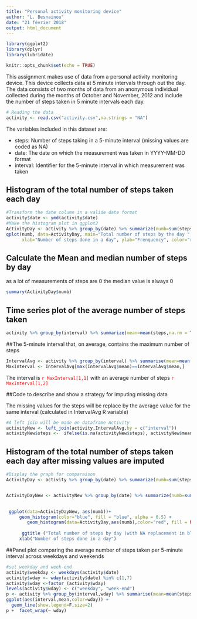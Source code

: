 ```yaml
---
title: "Personal activity monitoring device"
author: "L. Besnainou"
date: "21 février 2018"
output: html_document
---
```


```r
library(ggplot2)
library(dplyr)
library(lubridate)

knitr::opts_chunk$set(echo = TRUE)
```

This assignment makes use of data from a personal activity monitoring device. This device collects data at 5 minute intervals through out the day. The data consists of two months of data from an anonymous individual collected during the months of October and November, 2012 and include the number of steps taken in 5 minute intervals each day.


```r
# Reading the data
activity <- read.csv("activity.csv",na.strings = "NA")
```


The variables included in this dataset are:

* steps: Number of steps taking in a 5-minute interval (missing values are coded as NA)
* date: The date on which the measurement was taken in YYYY-MM-DD format
* interval: Identifier for the 5-minute interval in which measurement was taken

## Histogram of the total number of steps taken each day

```r
#Transform the date column in a valide date format
activity$date <- ymd(activity$date)
#Make the histogram plot in ggplot2
ActivityDay <- activity %>% group_by(date) %>% summarize(numb=sum(steps,na.rm = TRUE))
qplot(numb, data=ActivityDay, main="Total number of steps by the day ", 
      xlab="Number of steps done in a day", ylab="Frenquency", color="red", fill="red")+ theme(legend.position="none")

```

## Calculate the Mean and median number of steps by day
as a lot of measurements of steps are 0 the median value is always 0
```r
summary(ActivityDay$numb)
```


## Time series plot of the average number of steps taken
```r
activity %>% group_by(interval) %>% summarize(mean=mean(steps,na.rm = T)) %>% ggplot(aes(interval, mean)) + geom_line(colour = "red") + ggtitle ("Average number of steps taken")

```

##The 5-minute interval that, on average, contains the maximum number of steps

```r
IntervalAvg <- activity %>% group_by(interval) %>% summarise(mean=mean(steps,na.rm = T))
MaxInterval <- IntervalAvg[max(IntervalAvg$mean)==IntervalAvg$mean,]
```
The interval is <span style="color:red">`r MaxInterval[1,1]`</span> with an average number of steps <span style="color:red">`r MaxInterval[1,2]`</span>

##Code to describe and show a strategy for imputing missing data

The missing values for the steps will be replace by the average value  for the same interval (calculated in IntervalAvg R variable)
```r
#A left join will be made on dataframe Activity
activityNew <- left_join(activity,IntervalAvg,by = c("interval"))
activityNew$steps <-  ifelse(is.na(activityNew$steps), activityNew$mean, activityNew$steps)

```


## Histogram of the total number of steps taken each day after missing values are imputed

```r
#Display the graph for comparaison
ActivityDay <- activity %>% group_by(date) %>% summarize(numb=sum(steps,na.rm = TRUE))


ActivityDayNew <- activityNew %>% group_by(date) %>% summarize(numb=sum(steps,na.rm = TRUE))

 
 ggplot(data=ActivityDayNew, aes(numb))+
     geom_histogram(color="blue", fill = "blue", alpha = 0.5) +
        geom_histogram(data=ActivityDay,aes(numb),color="red", fill = NA,alpha = 0.4)+
        
      ggtitle ("Total number of steps by day (with NA replacement in blue)")+
     xlab("Number of steps done in a day")

```

##Panel plot comparing the average number of steps taken per 5-minute interval across weekdays and weekends
```r
#set weekday and week-end
activity$weekday <- weekdays(activity$date)
activity$wday <- wday(activity$date) %in% c(1,7)
activity$wday <-factor (activity$wday)
levels(activity$wday) <- c("weekday", "week-end")
p <- activity %>% group_by(interval,wday) %>% summarise(mean=mean(steps,na.rm = T)) %>%
ggplot(aes(interval,mean,color=wday)) +
  geom_line(show.legend=F,size=2)
p +  facet_wrap(~ wday)
```


